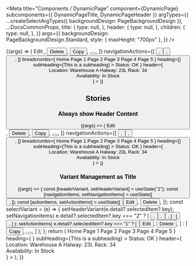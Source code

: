 
<Meta
  title="Components / DynamicPage"
  component={DynamicPage}
  subcomponents={{ DynamicPageTitle, DynamicPageHeader }}
  argTypes={{
    ...createSelectArgTypes({ backgroundDesign: PageBackgroundDesign }),
    ...DocsCommonProps,
    title: {
      type: null,
    },
    header: {
      type: null,
    },
    children: {
      type: null,
    },
  }}
  args={{
    backgroundDesign: PageBackgroundDesign.Standard,
    style: { maxHeight: "700px" },
  }}
/>

<DocsHeader />

<Canvas>
  <Story name="Default">
    {(args) => (
      <DynamicPage
        {...args}
        title={
          <DynamicPageTitle
            actions={[
              <Button key={"edit"} design={ButtonDesign.Emphasized}>
                Edit
              </Button>,
              <Button key={"delete"} design={ButtonDesign.Transparent}>
                Delete
              </Button>,
              <Button key={"copy"} design={ButtonDesign.Transparent}>
                Copy
              </Button>,
              <Button
                key={"action"}
                icon="action"
                design={ButtonDesign.Transparent}
              ></Button>,
            ]}
            navigationActions={[
              <Button
                key={"fullscreen"}
                icon="full-screen"
                design={ButtonDesign.Transparent}
              />,
              <Button
                key={"exitFullscreen"}
                icon="exit-full-screen"
                design={ButtonDesign.Transparent}
              />,
              <Button
                key={"decline"}
                icon="decline"
                design={ButtonDesign.Transparent}
              />,
            ]}
            breadcrumbs={
              <Breadcrumbs>
                <Link>Home</Link>
                <Link>Page 1</Link>
                <Link>Page 2</Link>
                <Link>Page 3</Link>
                <Link>Page 4</Link>
                <Link>Page 5</Link>
              </Breadcrumbs>
            }
            heading={<Title>Header Title</Title>}
            subHeading={<Label>This is a subheading</Label>}
          >
            <Badge>Status: OK</Badge>
          </DynamicPageTitle>
        }
        header={
          <DynamicPageHeader>
            <div style={{ display: "flex", flexDirection: "column" }}>
              <Label>Location: Warehouse A</Label>
              <Label>Halway: 23L</Label>
              <Label>Rack: 34</Label>
            </div>
            <div
              style={{
                display: "flex",
                flexDirection: "column",
                marginLeft: "2vw",
              }}
            >
              <Label>Availability:</Label>
              <ObjectStatus state={ValueState.Success}>In Stock</ObjectStatus>
            </div>
          </DynamicPageHeader>
        }
      >
        <ProductsTable />
      </DynamicPage>
    )}
  </Story>
</Canvas>

<ArgsTable story="." />

## Stories

### Always show Header Content

<Canvas>
  <Story name="Always show header content">
    {(args) => (
      <DynamicPage
        {...args}
        alwaysShowContentHeader={true}
        showHideHeaderButton={false}
        headerContentPinnable={false}
        title={
          <DynamicPageTitle
            actions={[
              <Button key={"edit"} design={ButtonDesign.Emphasized}>
                Edit
              </Button>,
              <Button key={"delete"} design={ButtonDesign.Transparent}>
                Delete
              </Button>,
              <Button key={"copy"} design={ButtonDesign.Transparent}>
                Copy
              </Button>,
              <Button
                key={"action"}
                icon="action"
                design={ButtonDesign.Transparent}
              ></Button>,
            ]}
            navigationActions={[
              <Button
                key={"fullscreen"}
                icon="full-screen"
                design={ButtonDesign.Transparent}
              />,
              <Button
                key={"exitFullscreen"}
                icon="exit-full-screen"
                design={ButtonDesign.Transparent}
              />,
              <Button
                key={"decline"}
                icon="decline"
                design={ButtonDesign.Transparent}
              />,
            ]}
            breadcrumbs={
              <Breadcrumbs>
                <Link>Home</Link>
                <Link>Page 1</Link>
                <Link>Page 2</Link>
                <Link>Page 3</Link>
                <Link>Page 4</Link>
                <Link>Page 5</Link>
              </Breadcrumbs>
            }
            heading={<Title>Header Title</Title>}
            subHeading={<Label>This is a subheading</Label>}
          >
            <Badge>Status: OK</Badge>
          </DynamicPageTitle>
        }
        header={
          <DynamicPageHeader>
            <div style={{ display: "flex", flexDirection: "column" }}>
              <Label>Location: Warehouse A</Label>
              <Label>Halway: 23L</Label>
              <Label>Rack: 34</Label>
            </div>
            <div
              style={{
                display: "flex",
                flexDirection: "column",
                marginLeft: "2vw",
              }}
            >
              <Label>Availability:</Label>
              <ObjectStatus state={ValueState.Success}>In Stock</ObjectStatus>
            </div>
          </DynamicPageHeader>
        }
      >
        <ProductsTable />
      </DynamicPage>
    )}
  </Story>
</Canvas>

### Variant Management as Title

<Canvas>
  <Story name="With Variants">
    {(args) => {
      const [headerVariant, setHeaderVariant] = useState("1");
      const [navigationItems, setNavigationItems] = useState([
        <Button
          key={"decline"}
          icon="decline"
          design={ButtonDesign.Transparent}
        />,
      ]);
      const [actionItems, setActionItems] = useState([
        <Button key={"edit"} design={ButtonDesign.Emphasized}>
          Edit
        </Button>,
        <Button key={"delete"} design={ButtonDesign.Transparent}>
          Delete
        </Button>,
      ]);
      const selectVariant = (e) => {
        setHeaderVariant(e.detail?.selectedItem?.key);
        setNavigationItems(
          e.detail?.selectedItem?.key === "2"
            ? [
                <Button
                  key={"fullscreen"}
                  icon="full-screen"
                  design={ButtonDesign.Transparent}
                />,
                <Button
                  key={"exitFullscreen"}
                  icon="exit-full-screen"
                  design={ButtonDesign.Transparent}
                />,
                <Button
                  key={"decline"}
                  icon="decline"
                  design={ButtonDesign.Transparent}
                />,
              ]
            : [
                <Button
                  key={"decline"}
                  icon="decline"
                  design={ButtonDesign.Transparent}
                />,
              ]
        );
        setActionItems(
          e.detail?.selectedItem?.key === "1"
            ? [
                <Button key={"edit"} design={ButtonDesign.Emphasized}>
                  Edit
                </Button>,
                <Button key={"delete"} design={ButtonDesign.Transparent}>
                  Delete
                </Button>,
              ]
            : [
                <Button key={"copy"} design={ButtonDesign.Transparent}>
                  Copy
                </Button>,
                <Button
                  key={"action"}
                  icon="action"
                  design={ButtonDesign.Transparent}
                ></Button>,
              ]
        );
      };
      return (
        <DynamicPage
          {...args}
          title={
            <DynamicPageTitle
              actions={actionItems}
              navigationActions={navigationItems}
              breadcrumbs={
                <Breadcrumbs>
                  <Link>Home</Link>
                  <Link>Page 1</Link>
                  <Link>Page 2</Link>
                  <Link>Page 3</Link>
                  <Link>Page 4</Link>
                  <Link>Page 5</Link>
                </Breadcrumbs>
              }
              heading={
                <VariantManagement
                  onSelect={selectVariant}
                  variantItems={[
                    { label: "Header Variant 1", key: "1" },
                    { label: "Header Variant 2", key: "2" },
                  ]}
                  selectedKey={headerVariant}
                />
              }
              subHeading={<Label>This is a subheading</Label>}
            >
              <Badge>Status: OK</Badge>
            </DynamicPageTitle>
          }
          header={
            <DynamicPageHeader>
              <div style={{ display: "flex", flexDirection: "column" }}>
                <Label>Location: Warehouse A</Label>
                <Label>Halway: 23L</Label>
                <Label>Rack: 34</Label>
              </div>
              <div
                style={{
                  display: "flex",
                  flexDirection: "column",
                  marginLeft: "2vw",
                }}
              >
                <Label>Availability:</Label>
                <ObjectStatus state={ValueState.Success}>In Stock</ObjectStatus>
              </div>
            </DynamicPageHeader>
          }
        >
          <ProductsTable />
        </DynamicPage>
      );
    }}
  </Story>
</Canvas>
